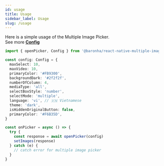 ```yaml
---
id: usage
title: Usage
sidebar_label: Usage
slug: /usage
---
```


Here is a simple usage of the Multiple Image Picker. <br/>
See more [**Config**](/config)

```typescript
import { openPicker, Config } from '@baronha/react-native-multiple-image-picker'

const config: Config = {
  maxSelect: 10,
  maxVideo: 10,
  primaryColor: '#FB9300',
  backgroundDark: '#2f2f2f',
  numberOfColumn: 4,
  mediaType: 'all',
  selectBoxStyle: 'number',
  selectMode: 'multiple',
  language: 'vi', // 🇻🇳 Vietnamese
  theme: 'dark',
  isHiddenOriginalButton: false,
  primaryColor: '#F6B35D',
}

const onPicker = async () => {
  try {
    const response = await openPicker(config)
    setImages(response)
  } catch (e) {
    // catch error for multiple image picker
  }
}
```
